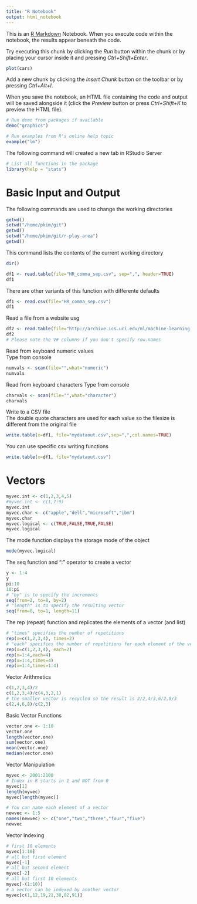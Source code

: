 ```yaml
---
title: "R Notebook"
output: html_notebook
---
```


This is an [R Markdown](http://rmarkdown.rstudio.com) Notebook. When you execute code within the notebook, the results appear beneath the code. 

Try executing this chunk by clicking the *Run* button within the chunk or by placing your cursor inside it and pressing *Ctrl+Shift+Enter*. 

```r
plot(cars)
```

Add a new chunk by clicking the *Insert Chunk* button on the toolbar or by pressing *Ctrl+Alt+I*.

When you save the notebook, an HTML file containing the code and output will be saved alongside it (click the *Preview* button or press *Ctrl+Shift+K* to preview the HTML file).

```r
# Run demo from packages if available
demo("graphics")

```
```r
# Run examples from R's online help topic
example("lm")
```
The following command will created a new tab in RStudio Server
```r
# List all functions in the package
library(help = "stats")
```

# Basic Input and Output

The following commands are used to change the working directories
```r
getwd()
setwd("/home/pkim/git")
getwd()
setwd("/home/pkim/git/r-play-area")
getwd()
```
This command lists the contents of the current working directory
```r
dir()
```
```r
df1 <- read.table(file="HR_comma_sep.csv", sep=",", header=TRUE)
df1
```
There are other variants of this function with differente defaults
```r
df1 <- read.csv(file="HR_comma_sep.csv")
df1
```
Read a file from a website usg 
```r
df2 <- read.table(file="http://archive.ics.uci.edu/ml/machine-learning-databases/wine/wine.data",sep=",",header=FALSE)
df2
# Please note the V# columns if you don't specify row.names
```
Read from keyboard numeric values  
Type from console
```r
numvals <- scan(file="",what="numeric")
numvals
```
Read from keyboard characters
Type from console
```r
charvals <- scan(file="",what="character")
charvals
```
Write to a CSV file  
The double quote characters are used for each value so the filesize is different from the original file
```r
write.table(x=df1, file="mydataout.csv",sep=",",col.names=TRUE)
```
You can use specific csv writing functions
```r
write.table(x=df1, file="mydataout.csv")
```
# Vectors

```r
myvec.int <- c(1,2,3,4,5)
#myvec.int <- c(1,7:9)
myvec.int
myvec.char <- c("apple","dell","microsoft","ibm")
myvec.char
myvec.logical <- c(TRUE,FALSE,TRUE,FALSE)
myvec.logical
```
The mode function displays the storage mode of the object
```r
mode(myvec.logical)
```
The seq function and ":" operator to create a vector
```r
y <- 1:4
y
pi:10
10:pi
# "by" is to specify the increments
seq(from=2, to=8, by=2)
# "length" is to specify the resulting vector
seq(from=0, to=1, length=11)
```
The rep (repeat) function and replicates the elements of a vector (and list)
```r
# "times" specifies the number of repetitions
rep(x=c(1,2,3,4), times=2)
# "each" specifies the number of repetitions for each element of the vector
rep(x=c(1,2,3,4), each=2)
rep(x=1:4,each=4)
rep(x=1:4,times=4)
rep(x=1:4,times=1:4)
```
Vector Arithmetics
```r
c(1,2,3,4)/2
c(1,2,3,4)/c(4,3,2,1)
# the smaller vector is recycled so the result is 2/2,4/3,6/2,8/3
c(2,4,6,8)/c(2,3)
```
Basic Vector Functions
```r
vector.one <- 1:10
vector.one
length(vector.one)
sum(vector.one)
mean(vector.one)
median(vector.one)
```
Vector Manipulation
```r
myvec <- 2001:2100
# Index in R starts in 1 and NOT from 0
myvec[1]
length(myvec)
myvec[length(myvec)]

# You can name each element of a vector
newvec <- 1:5
names(newvec) <- c("one","two","three","four","five")
newvec
```
Vector Indexing
```r
# first 10 elements
myvec[1:10]
# all but first element
myvec[-1]
# all but second element
myvec[-2]
# all but first 10 elements
myvec[-(1:10)]
# a vector can be indexed by another vector
myvec[c(1,12,19,21,38,82,91)]
```





